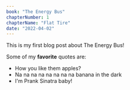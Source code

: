 ```yaml
---
book: "The Energy Bus"
chapterNumber: 1
chapterName: "Flat Tire"
date: "2022-04-02"
---
```


This is my first blog post about The Energy Bus!

Some of my **favorite** quotes are:

- How you like them apples?
- Na na na na na na na na banana in the dark
- I'm Prank Sinatra baby!
